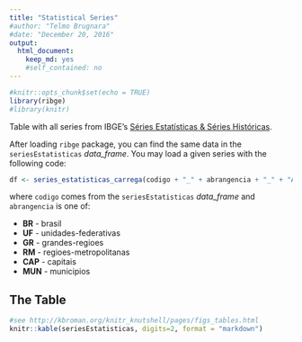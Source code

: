 ```yaml
---
title: "Statistical Series"
#author: "Telmo Brugnara"
#date: "December 20, 2016"
output: 
  html_document: 
    keep_md: yes
    #self_contained: no
---
```


```r
#knitr::opts_chunk$set(echo = TRUE)
library(ribge)
#library(knitr)
```

Table with all series from IBGE's [Séries Estatísticas & Séries Históricas](http://seriesestatisticas.ibge.gov.br/).

After loading `ribge` package, you can find the same data in the `seriesEstatisticas`
*data_frame*. You may load a given series with the following code:

```r
df <- series_estatisticas_carrega(codigo + "_" + abrangencia + "_" + "ABS"|"PERC")
```

where `codigo` comes from the `seriesEstatisticas` *data_frame* and `abrangencia` is one of:

* **BR** - brasil
* **UF** - unidades-federativas
* **GR** - grandes-regioes
* **RM** - regioes-metropolitanas
* **CAP** - capitais
* **MUN** - municipios


The Table
---------

```r
#see http://kbroman.org/knitr_knutshell/pages/figs_tables.html
knitr::kable(seriesEstatisticas, digits=2, format = "markdown")
```

